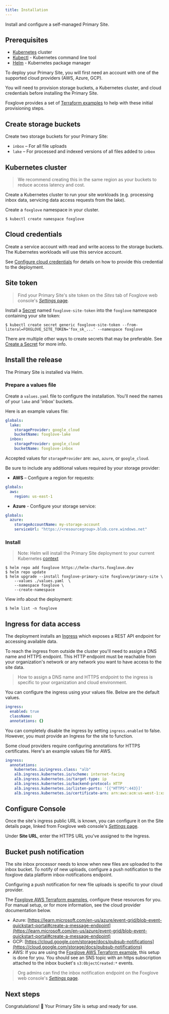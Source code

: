```yaml
---
title: Installation
---
```


Install and configure a self-managed Primary Site.

## Prerequisites

- [Kubernetes](https://kubernetes.io/) cluster
- [Kubectl](https://kubernetes.io/docs/tasks/tools/) - Kubernetes command line tool
- [Helm](https://helm.sh/) - Kubernetes package manager

To deploy your Primary Site, you will first need an account with one of the supported cloud providers (AWS, Azure, GCP).

You will need to provision storage buckets, a Kubernetes cluster, and cloud credentials before installing the Primary Site.

Foxglove provides a set of [Terraform examples](https://github.com/foxglove/terraform-examples) to help with these initial provisioning steps.

## Create storage buckets

Create two storage buckets for your Primary Site:

- `inbox` – For all file uploads
- `lake` – For processed and indexed versions of all files added to `inbox`

## Kubernetes cluster

> We recommend creating this in the same region as your buckets to reduce access latency and cost.

Create a Kubernetes cluster to run your site workloads (e.g. processing inbox data, servicing data access requests from the lake).

Create a `foxglove` namespace in your cluster.

```shell
$ kubectl create namespace foxglove
```

## Cloud credentials

Create a service account with read and write access to the storage buckets. The Kubernetes workloads will use this service account.

See [Configure cloud credentials](configure-cloud-credentials) for details on how to provide this credential to the deployment.

## Site token

> Find your Primary Site's site token on the _Sites_ tab of Foxglove web console's [_Settings_ page](https://console.foxglove.dev/settings/sites).

Install a [Secret](https://kubernetes.io/docs/concepts/configuration/secret/) named
`foxglove-site-token` into the `foxglove` namespace containing your site token:

```shell
$ kubectl create secret generic foxglove-site-token --from-literal=FOXGLOVE_SITE_TOKEN='fox_sk_...' --namespace foxglove
```

There are multiple other ways to create secrets that may be preferable. See [Create a Secret](https://kubernetes.io/docs/tasks/configmap-secret/managing-secret-using-kubectl/#create-a-secret) for more info.

## Install the release

The Primary Site is installed via Helm.

### Prepare a values file

Create a `values.yaml` file to configure the installation. You'll need the names of your `lake` and 'inbox' buckets.

Here is an example values file:

```yaml
globals:
  lake:
    storageProvider: google_cloud
    bucketName: foxglove-lake
  inbox:
    storageProvider: google_cloud
    bucketName: foxglove-inbox
```

Accepted values for `storageProvider` are: `aws`, `azure`, or `google_cloud`.

Be sure to include any additional values required by your storage provider:

- **AWS** – Configure a region for requests:

```yaml
globals:
  aws:
    region: us-east-1
```

- **Azure** - Configure your storage service:

```yaml
globals:
  azure:
    storageAccountName: my-storage-account
    serviceUrl: "https://<resourcegroup>.blob.core.windows.net"
```

### Install

> Note: Helm will install the Primary Site deployment to your current Kubernetes [context](https://kubernetes.io/docs/concepts/configuration/organize-cluster-access-kubeconfig/#context)

```shell
$ helm repo add foxglove https://helm-charts.foxglove.dev
$ helm repo update
$ helm upgrade --install foxglove-primary-site foxglove/primary-site \
    --values ./values.yaml  \
    --namespace foxglove \
    --create-namespace
```

View info about the deployment:

```shell
$ helm list -n foxglove
```

## Ingress for data access

The deployment installs an [Ingress](https://kubernetes.io/docs/concepts/services-networking/ingress/) which exposes a REST API endpoint for accessing available data.

To reach the ingress from outside the cluster you'll need to assign a DNS name and HTTPS endpoint. This HTTP endpoint must be reachable from your organization's network or any network you want to have access to the site data.

> How to assign a DNS name and HTTPS endpoint to the ingress is specific to your organization and
> cloud environment.

You can configure the ingress using your values file. Below are the default values.

```yaml
ingress:
  enabled: true
  className:
  annotations: {}
```

You can completely disable the ingress by setting `ingress.enabled` to false. However, you must provide an Ingress for the site to function.

Some cloud providers require configuring annotations for HTTPS certificates. Here's an example values file for AWS.

```yaml
ingress:
  annotations:
    kubernetes.io/ingress.class: "alb"
    alb.ingress.kubernetes.io/scheme: internet-facing
    alb.ingress.kubernetes.io/target-type: ip
    alb.ingress.kubernetes.io/backend-protocol: HTTP
    alb.ingress.kubernetes.io/listen-ports: '[{"HTTPS":443}]'
    alb.ingress.kubernetes.io/certificate-arn: arn:aws:acm:us-west-1:xxxxxxxxxxxx:certificate/EXAMPLE-xxxx-xxxx-xxxx-xxxxxxxxxxxx
```

## Configure Console

Once the site's ingress public URL is known, you can configure it on the Site details page, linked from Foxglove
web console's [_Settings_ page](https://console.foxglove.dev/settings/sites).

Under **Site URL**, enter the HTTPS URL you've assigned to the Ingress.

## Bucket push notification

The site inbox processor needs to know when new files are uploaded to the inbox bucket. To notify of
new uploads, configure a push notification to the foxglove data platform inbox-notifications
endpoint.

Configuring a push notification for new file uploads is specific to your cloud provider.

The [Foxglove AWS Terraform examples](https://github.com/foxglove/terraform-examples), configure these resources for you. For manual setup, or for more information, see the cloud provider documentation below.

- Azure: [https://learn.microsoft.com/en-us/azure/event-grid/blob-event-quickstart-portal#create-a-message-endpoint](https://learn.microsoft.com/en-us/azure/event-grid/blob-event-quickstart-portal#create-a-message-endpoint)
- GCP:
  [https://cloud.google.com/storage/docs/pubsub-notifications](https://cloud.google.com/storage/docs/pubsub-notifications)
- AWS: If you are using the [Foxglove AWS Terraform example](https://github.com/foxglove/terraform-examples/blob/main/primary-site/aws/README.md), this setup is done for you. You should see an SNS topic with an https subscription attached to the inbox bucket's `s3:ObjectCreated:*` events.

> Org admins can find the inbox notification endpoint on the Foxglove web console's [_Settings_ page](https://console.foxglove.dev/settings/sites).

## Next steps

Congratulations! 🦊 Your Primary Site is setup and ready for use.
